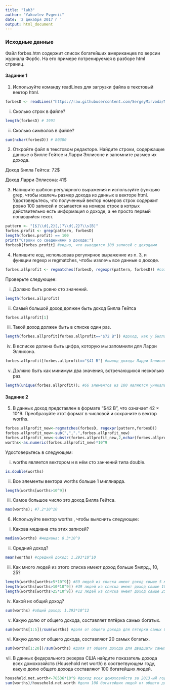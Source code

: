 ---
title: "lab3"
author: "Yakovlev Evgenii"
date: '2 декабря 2017 г '
output: html_document
---

### Исходные данные

Файл forbes.htm содержит список богатейших американцев по версии журнала Форбс. На его примере потренируемся в разборе html страниц.

#### Задание 1

1. Используйте команду readLines для загрузки файла в текстовый вектор html.
```{r}
forbesD <- readLines("https://raw.githubusercontent.com/SergeyMirvoda/MD-DA-2017/master/data/forbes.htm")
```

i) Сколько строк в файле?
```{r}
length(forbesD) # 1991
```

ii) Сколько символов в файле?
```{r}
sum(nchar(forbesD)) # 80380
```

2. Откройте файл в текстовом редакторе. Найдите строки, содержащие данные о Билле Гейтсе и Ларри Эллисоне и запомните размер их дохода.

Доход Билла Гейтса: 72$

Доход Ларри Эллисона: 41$

3. Напишите шаблон регулярного выражения и используйте функцию grep, чтобы извлечь размер дохода из данных в векторе html. Удостоверьтесь, что полученный вектор номеров строк содержит ровно 100 записей и ссылается на номера строк в котрых действительно есть информация о доходе, а не просто первый попавшийся текст.
```{r}
pattern <- "[$]\\d{,2}[,]?\\d{,2}?\\s[B]"
forbes.profit <- grep(pattern, forbesD)
length(forbes.profit) == 100
print("Строки со сведениями о доходе:")
forbesD[forbes.profit] #видно, что выводится 100 записей с доходами
```

4. Напишите код, использовав регулярное выражение из п. 3, и функции regexp и regmatches, чтобы извлечь все данные о доходе.
```{r}
forbes.allprofit <- regmatches(forbesD, regexpr(pattern, forbesD)) #создание вектора доходов
```

Проверьте следующее:

i. Должно быть ровно сто значений.
```{r}
length(forbes.allprofit)
```

ii. Самый большой доход должен быть доход Билла Гейтса
```{r}
forbes.allprofit[1]
```

iii. Такой доход должен быть в списке один раз.
```{r}
length(forbes.allprofit[forbes.allprofit=="$72 B"]) #доход, как у Билла Гейтса, встречается только раз
```

iv. В всписке должна быть цифра, которую мы запомнили для Ларри Эллисона.
```{r}
forbes.allprofit[forbes.allprofit=="$41 B"] #вывод дохода Ларри Эллисона
```

v. Должно быть как минимум два значения, встречающихся несколько раз.
```{r}
length(unique(forbes.allprofit)); #66 элементов из 100 являются уникальными
```

#### Задание 2

5. В данных доход представлен в формате "$42 B", что означает 42 × 10^9. Преобразуйте этот формат в числовой и сохраните в вектор worths.
```{r}
forbes.allprofit_new<-regmatches(forbesD, regexpr(pattern,forbesD)) 
forbes.allprofit_new<-sub(",",".",forbes.allprofit_new)
forbes.allprofit_new<-substr(forbes.allprofit_new,2,nchar(forbes.allprofit_new)-2)
worths<-as.numeric(forbes.allprofit_new)*10^9
```

Удостоверьтесь в следующем:

i. worths является вектором и в нём сто занчений типа double.
```{r}
is.double(worths)
```

ii. Все элементы вектора worths больше 1 миллиарда.
```{r}
length(worths[worths>10^9])
```

iii. Самое большое число это доход Билла Гейтса.
```{r}
max(worths); #7.2*10^10 
```

6. Используйте вектор worths , чтобы выяснить следующее:
i. Какова медиана ста этих записей?
```{r}
median(worths) #медиана: 8.3*10^9
```

ii. Средний доход?
```{r}
mean(worths) #средний доход: 1.293*10^10
```

iii. Как много людей из этого списка имеют доход больше 5млрд., 10, 25?
```{r}
length(worths[worths>5*10^9]) #89 людей из списка имеют доход свыше 5 млрд.
length(worths[worths>10*10^9]) #39 людей из списка имеют доход свыше 10 млрд.
length(worths[worths>25*10^9]) #12 людей из списка имеют доход свыше 25 млрд.
```

iv. Какой их общий доход?
```{r}
sum(worths) #общий доход: 1.293*10^12
```

v. Какую долю от общего дохода, составляет пятёрка самых богатых.
```{r}
sum(worths[1:5])/sum(worths) #доля от общего дохода для пятерки самых богатых: 0.1883217
```

vi. Какую долю от общего дохода, составляют 20 самых богатых.
```{r}
sum(worths[1:20])/sum(worths) #доля от общего дохода для двадцати самых богатых: 0.4921114
```

vii. В данных федерального резерва США найдите показатель дохода всех домохозяйств (Household net worth) в соответвующем году, какую долю общего дохода составляют 100 богатейших людей.
```{r}
household.net.worth<-78536*10^9 #доход всех домохозяйств за 2013-ый год
sum(worths)/household.net.worth #доля 100 богатейших людей от общего дохода всех домохозяйств: 0.01646379
```